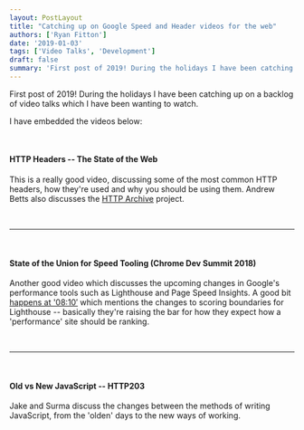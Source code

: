 ```yaml
---
layout: PostLayout
title: "Catching up on Google Speed and Header videos for the web"
authors: ['Ryan Fitton']
date: '2019-01-03'
tags: ['Video Talks', 'Development']
draft: false
summary: 'First post of 2019! During the holidays I have been catching up on a backlog of video talks which I have been wanting to watch. I have embedded the videos below: &nbsp; HTTP Headers &#8211; The State of the Web This is a really good video, discussing some of the most common HTTP headers, how ...'
---
```


First post of 2019! During the holidays I have been catching up on a backlog of video talks which I have been wanting to watch.

I have embedded the videos below:

 

#### HTTP Headers -- The State of the Web

This is a really good video, discussing some of the most common HTTP headers, how they're used and why you should be using them. Andrew Betts also discusses the [HTTP Archive](https://httparchive.org/) project.

 

------------------------------------------------------------------------

 

#### State of the Union for Speed Tooling (Chrome Dev Summit 2018)

Another good video which discusses the upcoming changes in Google's performance tools such as Lighthouse and Page Speed Insights. A good bit [happens at '08:10′](https://youtu.be/ymxs8OSXiUA?t=490) which mentions the changes to scoring boundaries for Lighthouse -- basically they're raising the bar for how they expect how a 'performance' site should be ranking.

 

------------------------------------------------------------------------

 

#### Old vs New JavaScript -- HTTP203

Jake and Surma discuss the changes between the methods of writing JavaScript, from the 'olden' days to the new ways of working.
